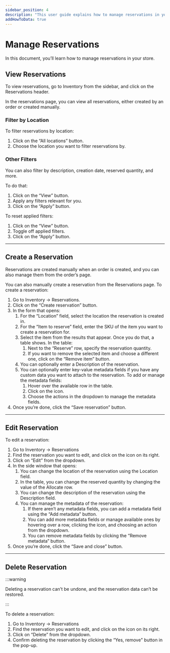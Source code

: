 ```yaml
---
sidebar_position: 4
description: "This user guide explains how to manage reservations in your store. Learn how to view, create, edit, and delete reservations."
addHowToData: true
---
```



# Manage Reservations

In this document, you’ll learn how to manage reservations in your store.

## View Reservations

To view reservations, go to Inventory from the sidebar, and click on the Reservations header.

In the reservations page, you can view all reservations, either created by an order or created manually.

### Filter by Location

To filter reservations by location:

1. Click on the “All locations” button.
2. Choose the location you want to filter reservations by.

### Other Filters

You can also filter by description, creation date, reserved quantity, and more.

To do that:

1. Click on the “View” button.
2. Apply any filters relevant for you.
3. Click on the “Apply” button.

To reset applied filters:

1. Click on the “View” button.
2. Toggle off applied filters.
3. Click on the “Apply” button.

---

## Create a Reservation

Reservations are created manually when an order is created, and you can also manage them from the order’s page.

You can also manually create a reservation from the Reservations page. To create a reservation:

1. Go to Inventory → Reservations.
2. Click on the “Create reservation” button.
3. In the form that opens:
    1. For the “Location” field, select the location the reservation is created in.
    2. For the “Item to reserve” field, enter the SKU of the item you want to create a reservation for.
    3. Select the item from the results that appear. Once you do that, a table shows. In the table:
        1. Next to the “Reserve” row, specify the reservation quantity.
        2. If you want to remove the selected item and choose a different one, click on the “Remove item” button.
    4. You can optionally enter a Description of the reservation.
    5. You can optionally enter key-value metadata fields if you have any custom data you want to attach to the reservation. To add or manage the metadata fields:
        1. Hover over the available row in the table.
        2. Click on the <UiIcon lightIcon="https://res.cloudinary.com/dza7lstvk/image/upload/v1667999308/InBzar%20Docs/UI%20Icons/1ordBC6_ssysel.png" darkIcon="https://res.cloudinary.com/dza7lstvk/image/upload/v1667999326/InBzar%20Docs/UI%20Icons/dSwWYBH_stzgoi.png" alt="three dots" /> icon.
        3. Choose the actions in the dropdown to manage the metadata fields.
4. Once you’re done, click the “Save reservation” button.

---

## Edit Reservation

To edit a reservation:

1. Go to Inventory → Reservations
2. Find the reservation you want to edit, and click on the <UiIcon lightIcon="https://res.cloudinary.com/dza7lstvk/image/upload/v1667999308/InBzar%20Docs/UI%20Icons/1ordBC6_ssysel.png" darkIcon="https://res.cloudinary.com/dza7lstvk/image/upload/v1667999326/InBzar%20Docs/UI%20Icons/dSwWYBH_stzgoi.png" alt="three dots" /> icon on its right.
3. Click on “Edit” from the dropdown.
4. In the side window that opens:
    1. You can change the location of the reservation using the Location field.
    2. In the table, you can change the reserved quantity by changing the value of the Allocate row.
    3. You can change the description of the reservation using the Description field.
    4. You can manage the metadata of the reservation:
        1. If there aren’t any metadata fields, you can add a metadata field using the “Add metadata” button.
        2. You can add more metadata fields or manage available ones by hovering over a row, clicking the <UiIcon lightIcon="https://res.cloudinary.com/dza7lstvk/image/upload/v1667999308/InBzar%20Docs/UI%20Icons/1ordBC6_ssysel.png" darkIcon="https://res.cloudinary.com/dza7lstvk/image/upload/v1667999326/InBzar%20Docs/UI%20Icons/dSwWYBH_stzgoi.png" alt="three dots" /> icon, and choosing an action from the dropdown.
        3. You can remove metadata fields by clicking the “Remove metadata” button.
5. Once you’re done, click the “Save and close” button.

---

## Delete Reservation

:::warning

Deleting a reservation can’t be undone, and the reservation data can’t be restored.

:::

To delete a reservation:

1. Go to Inventory → Reservations
2. Find the reservation you want to edit, and click on the <UiIcon lightIcon="https://res.cloudinary.com/dza7lstvk/image/upload/v1667999308/InBzar%20Docs/UI%20Icons/1ordBC6_ssysel.png" darkIcon="https://res.cloudinary.com/dza7lstvk/image/upload/v1667999326/InBzar%20Docs/UI%20Icons/dSwWYBH_stzgoi.png" alt="three dots" /> icon on its right.
3. Click on “Delete” from the dropdown.
4. Confirm deleting the reservation by clicking the “Yes, remove" button in the pop-up.

